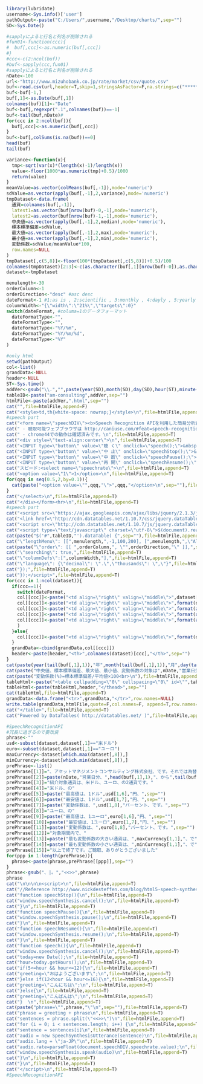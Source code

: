 ```r
library(lubridate)
username<-Sys.info()['user']
pathOutput<-paste("C:/Users/",username,"/Desktop/charts/",sep="")
SD<-Sys.Date()
```

```r
#sapplyによると行名と列名が削除される
#fun01<-function(ccc){
#  buf[,ccc]<-as.numeric(buf[,ccc])  
#}  
#ccc<-c(2:ncol(buf))
#buf<-sapply(ccc,fun01)
#sapplyによると行名と列名が削除される
nDate<-100
url<-"http://www.mizuhobank.co.jp/rate/market/csv/quote.csv"
buf<-read.csv(url,header=T,skip=1,stringsAsFactor=F,na.strings=c("*****","NA"))#本rmdではcheck.names=FALSEをつけないこと。本rmdに限らずX処理等を挟んでいる場合は要注意。
buf<-buf[-1,]
buf[,1]<-as.Date(buf[,1])
colnames(buf)[1]<-"Date"
buf<-buf[,regexpr(".1",colnames(buf))==-1]
buf<-tail(buf,nDate)#
for(ccc in 2:ncol(buf)){
  buf[,ccc]<-as.numeric(buf[,ccc])  
}
buf<-buf[,colSums(is.na(buf))==0]
head(buf)
tail(buf)
```

```r
variance<-function(x){
  tmp<-sqrt(var(x)*(length(x)-1)/length(x))
  value<-floor(1000*as.numeric(tmp)+0.5)/1000
  return(value)
}
meanValue=as.vector(colMeans(buf[,-1]),mode='numeric')
sdValue=as.vector(apply(buf[,-1],2,variance),mode='numeric')
tmpDataset<-data.frame(
  通貨=colnames(buf[,-1]),
  latest1=as.vector(buf[nrow(buf)-0,-1],mode='numeric'),
  latest2=as.vector(buf[nrow(buf)-1,-1],mode='numeric'),
  中央値=as.vector(apply(buf[,-1],2,median),mode='numeric'),
  標本標準偏差=sdValue,
  最大値=as.vector(apply(buf[,-1],2,max),mode='numeric'),
  最小値=as.vector(apply(buf[,-1],2,min),mode='numeric'),
  変動係数=sdValue/meanValue*100,
  row.names=NULL
)
tmpDataset[,c(5,8)]<-floor(100*(tmpDataset[,c(5,8)])+0.5)/100
colnames(tmpDataset)[2:3]<-c(as.character(buf[,1][nrow(buf)-0]),as.character(buf[,1][nrow(buf)-1]))
dataset<-tmpDataset
```

```r
menulength<-30
orderColumn<-1
orderDirection<-"desc" #asc desc
dateFormat<-1 #1:as is , 2:scientific , 3:monthly , 4:dayly , 5:yearly
columnWidth<-"{\"width\":\"21%\",\"targets\":0}"
switch(dateFormat, #columa=1のデータフォーマット
  dateFormatType<-"",
  dateFormatType<-"",
  dateFormatType<-"%Y/%m",
  dateFormatType<-"%Y/%m/%d",
  dateFormatType<-"%Y"
)  
```

```r
#only html
setwd(pathOutput)
col<-list()
grandData<-NULL
header<-NULL
ST<-Sys.time()  
addVer<-gsub("\\.","",paste(year(SD),month(SD),day(SD),hour(ST),minute(ST),second(ST),sep=""))
tableID<-paste("am-consulting",addVer,sep="")
htmlFile<-paste(addVer,".html",sep="")
cat("",file=htmlFile,append=F)
cat("<style>td,th{white-space: nowrap;}</style>\n",file=htmlFile,append=T)
#speech part  
cat("<form name=\"speechDIV\"><b>Speech Recognition APIを利用した簡易分析結果の読み上げ</b><br>\n",file=htmlFile,append=T)
cat(" - 聴取可能ウェブブラウザは http://caniuse.com/#feat=speech-recognition で確認ください。<br>\n",file=htmlFile,append=T)
cat(" - chrome44での動作は確認済みです。\n",file=htmlFile,append=T)
cat("<div style=\"text-align:center\">\n",file=htmlFile,append=T)
cat("<INPUT type=\"button\" value=\"聴 く\" onclick=\"speech();\">&nbsp;\n",file=htmlFile,append=T)
cat("<INPUT type=\"button\" value=\"中 止\" onclick=\"speechStop();\">&nbsp;\n",file=htmlFile,append=T)
cat("<INPUT type=\"button\" value=\"中 断\" onclick=\"speechPause();\">&nbsp;\n",file=htmlFile,append=T)
cat("<INPUT type=\"button\" value=\"再 開\" onclick=\"speechResume();\">&nbsp;\n",file=htmlFile,append=T)
cat("スピード:<select name=\"speechrate\">\n",file=htmlFile,append=T)
cat("<option value=\"1\">1</option>\n",file=htmlFile,append=T)
for(qqq in seq(0.5,2,by=0.1)){  
  cat(paste("<option value=\"",qqq,"\">",qqq,"</option>\n",sep=""),file=htmlFile,append=T)
}
cat("</select>\n",file=htmlFile,append=T) 
cat("</div></form><hr>\n",file=htmlFile,append=T)  
#speech part
cat("<script src=\"https://ajax.googleapis.com/ajax/libs/jquery/2.1.3/jquery.min.js\"></script>",file=htmlFile,append=T)
cat("<link href=\"http://cdn.datatables.net/1.10.7/css/jquery.dataTables.min.css\" rel=\"stylesheet\">",file=htmlFile,append=T) 
cat("<script src=\"http://cdn.datatables.net/1.10.7/js/jquery.dataTables.min.js\"></script>",file=htmlFile,append=T) 
cat("<script type=\"text/javascript\" charset=\"utf-8\">$(document).ready( function(){",file=htmlFile,append=T)
cat(paste("$('#",tableID,"').dataTable( {",sep=""),file=htmlFile,append=T)
cat("\"lengthMenu\": [[",menulength,",-1,100,200], [",menulength,",\"All\",100,200]],",file=htmlFile,append=T)
cat(paste("\"order\": [[ ",orderColumn,", \"",orderDirection,"\" ]],",sep=""),file=htmlFile,append=T)
cat("\"searching\": true,",file=htmlFile,append=T)
cat("\"columnDefs\":[",columnWidth,"],",file=htmlFile,append=T)
cat("\"language\": {\"decimal\": \".\",\"thousands\": \",\"}",file=htmlFile,append=T)
cat("});",file=htmlFile,append=T)
cat("});</script>",file=htmlFile,append=T)
for(ccc in 1:ncol(dataset)){
  if(ccc==1){
    switch(dateFormat,
    col[[ccc]]<-paste("<td align=\"right\" valign=\"middle\">",dataset[,ccc],"</td>",sep=""),
    col[[ccc]]<-paste("<td align=\"right\" valign=\"middle\">",format(dataset[,ccc],big.mark=",",scientific=F),"</td>",sep=""),
    col[[ccc]]<-paste("<td align=\"right\" valign=\"middle\">",format(as.Date(dataset[,ccc]),dateFormatType),"</td>",sep=""),
    col[[ccc]]<-paste("<td align=\"right\" valign=\"middle\">",format(as.Date(dataset[,ccc]),dateFormatType),"</td>",sep=""),
    col[[ccc]]<-paste("<td align=\"right\" valign=\"middle\">",format(as.Date(dataset[,ccc]),dateFormatType),"</td>",sep="")
    )
  }else{  
    col[[ccc]]<-paste("<td align=\"right\" valign=\"middle\">",format(dataset[,ccc],big.mark=",",scientific=F),"</td>",sep="")
  }  
  grandData<-cbind(grandData,col[[ccc]])
  header<-paste(header,"<th>",colnames(dataset)[ccc],"</th>",sep="")  
}
cat(paste(year(tail(buf[,1],1)),"年",month(tail(buf[,1],1)),"月",day(tail(buf[,1],1)),"日"," 外国為替公示相場(仲値、データ出所:株式会社みずほ銀行)<br>\n",sep=""),file=htmlFile,append=T)
cat(paste("中央値、標本標準偏差、最大値、最小値、変動係数の対象は",nDate,"営業日分(",head(buf[,1],1),"から",tail(buf[,1],1),")<br>\n"),file=htmlFile,append=T)
cat(paste("変動係数(%)=標本標準偏差/平均値×100<br>\n"),file=htmlFile,append=T)
tableHtml<-paste("<table cellpadding=\"0\" cellspacing=\"0\" id=\"",tableID,"\" width=\"100%\" class=\"display\"><thead>",sep="")
tableHtml<-paste(tableHtml,header,"</thead>",sep="")
cat(tableHtml,file=htmlFile,append=T)
grandData<-data.frame("<tr>",grandData,"</tr>",row.names=NULL)
write.table(grandData,htmlFile,quote=F,col.names=F, append=T,row.names=F)
cat("</table>",file=htmlFile,append=T)
cat("Powered by DataTables( http://datatables.net/ )",file=htmlFile,append=T)
```

```r
#SpeechRecognitionAPI
#冗長に過ぎるので要改良
phrase<-""
usd<-subset(dataset,dataset[,1]=="米ドル")
euro<-subset(dataset,dataset[,1]=="ユーロ")
maxCurrency<-dataset[which.max(dataset[,8]),]
minCurrency<-dataset[which.min(dataset[,8]),]
prePhrase<-list()
prePhrase[[1]]="、アセットマネジメントコンサルティング株式会社、です。それでは為替レート簡易分析結果を紹介します。なお原数値データ引用元は、株式会社みずほ銀行、の、外国為替公示相場ヒストリカルデータ、です。"
prePhrase[[2]]=paste(nDate,"営業日分、",head(buf[,1],1),"、から",tail(buf[,1],1),"、までの最高値、最安値、変動係数を紹介します。",sep="")
prePhrase[[3]]="紹介対象通貨は、米ドル、ユーロ、の2通貨です。"
prePhrase[[4]]="米ドル、の"
prePhrase[[5]]=paste("最高値は、1ドル",usd[1,6],"円、",sep="")
prePhrase[[6]]=paste("最安値は、1ドル",usd[1,7],"円、",sep="")
prePhrase[[7]]=paste("変動係数は、",usd[1,8],"パーセント、です。",sep="")
prePhrase[[8]]="ユーロ、の"
prePhrase[[9]]=paste("最高値は、1ユーロ",euro[1,6],"円、",sep="")
prePhrase[[10]]=paste("最安値は、1ユーロ",euro[1,7],"円、",sep="")
prePhrase[[11]]=paste("変動係数は、",euro[1,8],"パーセント、です。",sep="")
prePhrase[[12]]="対象期間内で、"
prePhrase[[13]]=paste("最も変動係数の大きい通貨は、",maxCurrency[1,1],"、で",maxCurrency[1,8],"パーセント、",sep="")
prePhrase[[14]]=paste("最も変動係数の小さい通貨は、",minCurrency[1,1],"、で",minCurrency[1,8],"パーセント、です。",sep="")
prePhrase[[15]]="以上で終了です。ご聴取、ありがとうございました"
for(ppp in 1:length(prePhrase)){
  phrase<-paste(phrase,prePhrase[[ppp]],sep="")
}
phrase<-gsub("、|。","<<>>",phrase)
phrase
cat("\n\n\n\n<script>\n",file=htmlFile,append=T)
cat("//Reference http://www.nickdesteffen.com/blog/html5-speech-synthesis-api-tips-and-tricks\n",file=htmlFile,append=T)
cat("function speechStop(){\n",file=htmlFile,append=T)
cat("window.speechSynthesis.cancel();\n",file=htmlFile,append=T)
cat("}\n",file=htmlFile,append=T)
cat("function speechPause(){\n",file=htmlFile,append=T)
cat("window.speechSynthesis.pause();\n",file=htmlFile,append=T)
cat("}\n",file=htmlFile,append=T)
cat("function speechResume(){\n",file=htmlFile,append=T)
cat("window.speechSynthesis.resume();\n",file=htmlFile,append=T)
cat("}\n",file=htmlFile,append=T)
cat("function speech(){\n",file=htmlFile,append=T)
cat("window.speechSynthesis.cancel();\n",file=htmlFile,append=T)
cat("today=new Date();\n",file=htmlFile,append=T)
cat("hour=today.getHours();\n",file=htmlFile,append=T)
cat("if(5<=hour && hour<=12){\n",file=htmlFile,append=T)
cat("greeting=\"おはようございます\";\n",file=htmlFile,append=T)
cat("}else if(12<hour && hour<=16){\n",file=htmlFile,append=T)
cat("greeting=\"こんにちは\";\n",file=htmlFile,append=T)
cat("}else{\n",file=htmlFile,append=T)
cat("greeting=\"こんばんは\";\n",file=htmlFile,append=T)
cat("}  \n",file=htmlFile,append=T)
cat(paste("phrase=\"",phrase,"\"\n",sep=""),file=htmlFile,append=T)
cat("phrase = greeting + phrase\n",file=htmlFile,append=T)
cat("sentences = phrase.split(\"<<>>\")\n",file=htmlFile,append=T)
cat("for (i = 0; i < sentences.length; i++) {\n",file=htmlFile,append=T)
cat("sentence = sentences[i]\n",file=htmlFile,append=T)
cat("audio = new SpeechSynthesisUtterance(sentence)\n",file=htmlFile,append=T)
cat("audio.lang = \"ja-JP\"\n",file=htmlFile,append=T)
cat("audio.rate=parseFloat(document.speechDIV.speechrate.value);\n",file=htmlFile,append=T)
cat("window.speechSynthesis.speak(audio)\n",file=htmlFile,append=T)
cat("}\n",file=htmlFile,append=T)
cat("}\n",file=htmlFile,append=T)
cat("</script>\n",file=htmlFile,append=T)
#SpeechRecognitionAPI
```
